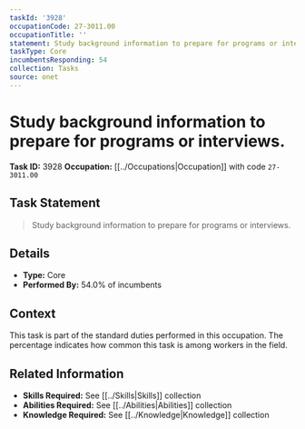 ```yaml
---
taskId: '3928'
occupationCode: 27-3011.00
occupationTitle: ''
statement: Study background information to prepare for programs or interviews.
taskType: Core
incumbentsResponding: 54
collection: Tasks
source: onet
---
```

# Study background information to prepare for programs or interviews.

**Task ID:** 3928
**Occupation:** [[../Occupations|Occupation]] with code `27-3011.00`

## Task Statement

> Study background information to prepare for programs or interviews.

## Details

- **Type:** Core
- **Performed By:** 54.0% of incumbents

## Context

This task is part of the standard duties performed in this occupation. The percentage indicates how common this task is among workers in the field.

## Related Information

- **Skills Required:** See [[../Skills|Skills]] collection
- **Abilities Required:** See [[../Abilities|Abilities]] collection
- **Knowledge Required:** See [[../Knowledge|Knowledge]] collection
